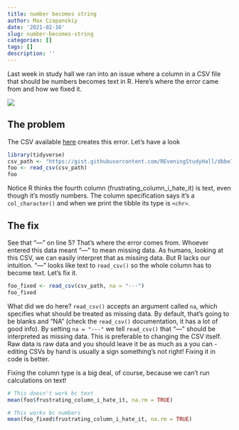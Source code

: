 ```yaml
---
title: number becomes string
author: Max Czapanskiy
date: '2021-02-16'
slug: number-becomes-string
categories: []
tags: []
description: ''
---
```


Last week in study hall we ran into an issue where a column in a CSV file that should be numbers becomes text in R. Here's where the error came from and how we fixed it.

![](https://vimeo.com/513059037)

## The problem

The CSV available [here](https://gist.githubusercontent.com/REveningStudyHall/dbbe79f8129292a6ed2a20ddb5aa4be3/raw/e35d7606b398bcfa9202da50acf17b5fb48622a7/number_becomes_string.csv) creates this error. Let's have a look

```r
library(tidyverse)
csv_path <- "https://gist.githubusercontent.com/REveningStudyHall/dbbe79f8129292a6ed2a20ddb5aa4be3/raw/e35d7606b398bcfa9202da50acf17b5fb48622a7/number_becomes_string.csv"
foo <- read_csv(csv_path)
foo
```

Notice R thinks the fourth column (frustrating_column_i_hate_it) is text, even though it's mostly numbers. The column specification says it's a `col_character()` and when we print the tibble its type is `<chr>`.

## The fix

See that "---" on line 5? That's where the error comes from. Whoever entered this data meant "---" to mean missing data. As humans, looking at this CSV, we can easily interpret that as missing data. But R lacks our intuition. "---" looks like text to `read_csv()` so the whole column has to become text. Let's fix it.

```r
foo_fixed <- read_csv(csv_path, na = "---")
foo_fixed
```

What did we do here? `read_csv()` accepts an argument called `na`, which specifies what should be treated as missing data. By default, that's going to be blanks and "NA" (check the `read_csv()` documentation, it has a lot of good info). By setting `na = "---"` we tell `read_csv()` that "---" should be interpreted as missing data. This is preferable to changing the CSV itself. Raw data is raw data and you should leave it be as much as a you can - editing CSVs by hand is usually a sign something's not right! Fixing it in code is better.

Fixing the column type is a big deal, of course, because we can't run calculations on text!

```r
# This doesn't work bc text
mean(foo$frustrating_column_i_hate_it, na.rm = TRUE)

# This works bc numbers
mean(foo_fixed$frustrating_column_i_hate_it, na.rm = TRUE)
```
